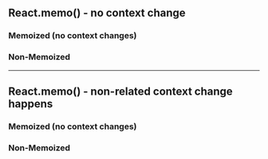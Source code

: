 
## React.memo() - no context change

### Memoized (no context changes)

<MemoizedComponent isMemoized={true} />

### Non-Memoized

<MemoizedComponent isMemoized={false} />

---

## React.memo() - non-related context change happens

### Memoized (no context changes)

<MemoizedComponent isMemoized={true} />

### Non-Memoized

<MemoizedComponent isMemoized={false} />
